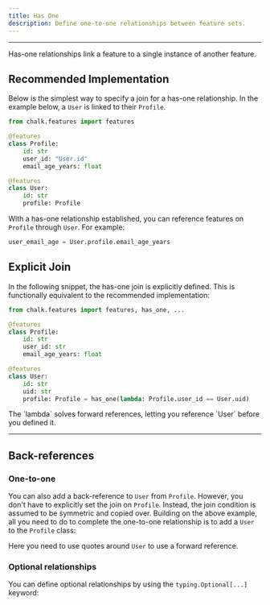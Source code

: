 ```yaml
---
title: Has One
description: Define one-to-one relationships between feature sets.
---
```



---

Has-one relationships link a feature to a single instance of another feature.

## Recommended Implementation

Below is the simplest way to specify a join for a has-one relationship. In the example below,
a `User` is linked to their `Profile`.

```py
from chalk.features import features

@features
class Profile:
    id: str
    user_id: "User.id"
    email_age_years: float

@features
class User:
    id: str
    profile: Profile
```

With a has-one relationship established, you can reference features on `Profile` through
`User`. For example:

```py
user_email_age = User.profile.email_age_years
```

## Explicit Join

In the following snippet, the has-one join is explicitly defined. This is functionally
equivalent to the recommended implementation:

```py
from chalk.features import features, has_one, ...

@features
class Profile:
    id: str
    user_id: str
    email_age_years: float

@features
class User:
    id: str
    uid: str
    profile: Profile = has_one(lambda: Profile.user_id == User.uid)
```

<TipInfo>
  The `lambda` solves forward references, letting you reference `User` before you defined it.
</TipInfo>

---

## Back-references

### One-to-one

You can also add a back-reference to `User` from `Profile`.
However, you don't have to explicitly set the join on `Profile`.
Instead, the join condition is assumed to be symmetric and copied over.
Building on the above example, all you need to do
to complete the one-to-one relationship is to add a `User` to
the `Profile` class:

<PyDiffEditor html={oneToOneDiff} />

<TipInfo>Here you need to use quotes around `User` to use a forward reference.</TipInfo>

### Optional relationships

You can define optional relationships by using the `typing.Optional[...]` keyword:

<PyDiffEditor html={hasOneOptionalDiff} />
